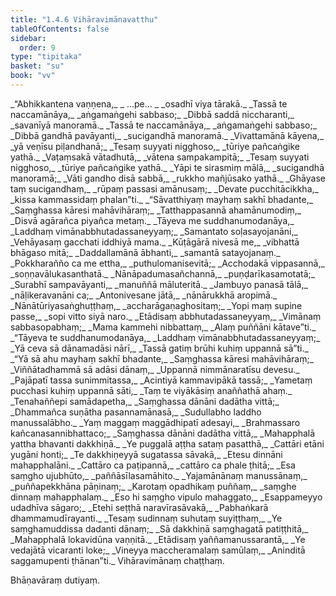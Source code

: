 ```yaml
---
title: "1.4.6 Vihāravimānavatthu"
tableOfContents: false
sidebar:
  order: 9
type: "tipitaka"
basket: "su"
book: "vv"
---
```



<DynamicBreadcrumb />

<Division number="729" book="vv" bookNo="19" page="60">

<Paragraph number="577" type="verses" book="vv">
_“Abhikkantena vaṇṇena,_  
_ …pe… _  
_osadhī viya tārakā._  

</Paragraph>

</Division>
<Division number="730" book="vv" bookNo="19" page="60">

<Paragraph number="578" type="verses" book="vv">
_Tassā te naccamānāya,_  
_aṅgamaṅgehi sabbaso;_  
_Dibbā saddā niccharanti,_  
_savanīyā manoramā._  

</Paragraph>

</Division>
<Division number="731" book="vv" bookNo="19" page="60">

<Paragraph number="579" type="verses" book="vv">
_Tassā te naccamānāya,_  
_aṅgamaṅgehi sabbaso;_  
_Dibbā gandhā pavāyanti,_  
_sucigandhā manoramā._  

</Paragraph>

</Division>
<Division number="732" book="vv" bookNo="19" page="60">

<Paragraph number="580" type="verses" book="vv">
_Vivattamānā kāyena,_  
_yā veṇīsu piḷandhanā;_  
_Tesaṃ suyyati nigghoso,_  
_tūriye pañcaṅgike yathā._  

</Paragraph>

</Division>
<Division number="733" book="vv" bookNo="19" page="60">

<Paragraph number="581" type="verses" book="vv">
_Vaṭaṃsakā vātadhutā,_  
_vātena sampakampitā;_  
_Tesaṃ suyyati nigghoso,_  
_tūriye pañcaṅgike yathā._  

</Paragraph>

</Division>
<Division number="734" book="vv" bookNo="19" page="60">

<Paragraph number="582" type="verses" book="vv">
_Yāpi te sirasmiṃ mālā,_  
_sucigandhā manoramā;_  
_Vāti gandho disā sabbā,_  
_rukkho mañjūsako yathā._  

</Paragraph>

</Division>
<Division number="735" book="vv" bookNo="19" page="60">

<Paragraph number="583" type="verses" book="vv">
_Ghāyase taṃ sucigandhaṃ,_  
_rūpaṃ passasi amānusaṃ;_  
_Devate pucchitācikkha,_  
_kissa kammassidaṃ phalan”ti._  

</Paragraph>

</Division>
<Division number="736" book="vv" bookNo="19" page="61">

<Paragraph number="584" type="verses" book="vv">
_“Sāvatthiyaṃ mayhaṃ sakhī bhadante,_  
_Saṃghassa kāresi mahāvihāraṃ;_  
_Tatthappasannā ahamānumodiṃ,_  
_Disvā agārañca piyañca metaṃ._  

</Paragraph>

</Division>
<Division number="737" book="vv" bookNo="19" page="61">

<Paragraph number="585" type="verses" book="vv">
_Tāyeva me suddhanumodanāya,_  
_Laddhaṃ vimānabbhutadassaneyyaṃ;_  
_Samantato soḷasayojanāni,_  
_Vehāyasaṃ gacchati iddhiyā mama._  

</Paragraph>

</Division>
<Division number="738" book="vv" bookNo="19" page="61">

<Paragraph number="586" type="verses" book="vv">
_Kūṭāgārā nivesā me,_  
_vibhattā bhāgaso mitā;_  
_Daddallamānā ābhanti,_  
_samantā satayojanaṃ._  

</Paragraph>

</Division>
<Division number="739" book="vv" bookNo="19" page="61">

<Paragraph number="587" type="verses" book="vv">
_Pokkharañño ca me ettha,_  
_puthulomanisevitā;_  
_Acchodakā vippasannā,_  
_soṇṇavālukasanthatā._  

</Paragraph>

</Division>
<Division number="740" book="vv" bookNo="19" page="61">

<Paragraph number="588" type="verses" book="vv">
_Nānāpadumasañchannā,_  
_puṇḍarīkasamotatā;_  
_Surabhī sampavāyanti,_  
_manuññā māluteritā._  

</Paragraph>

</Division>
<Division number="741" book="vv" bookNo="19" page="61">

<Paragraph number="589" type="verses" book="vv">
_Jambuyo panasā tālā,_  
_nāḷikeravanāni ca;_  
_Antonivesane jātā,_  
_nānārukkhā aropimā._  

</Paragraph>

</Division>
<Division number="742" book="vv" bookNo="19" page="61">

<Paragraph number="590" type="verses" book="vv">
_Nānātūriyasaṅghuṭṭhaṃ,_  
_accharāgaṇaghositaṃ;_  
_Yopi maṃ supine passe,_  
_sopi vitto siyā naro._  

</Paragraph>

</Division>
<Division number="743" book="vv" bookNo="19" page="61">

<Paragraph number="591" type="verses" book="vv">
_Etādisaṃ abbhutadassaneyyaṃ,_  
_Vimānaṃ sabbasopabhaṃ;_  
_Mama kammehi nibbattaṃ,_  
_Alaṃ puññāni kātave”ti._  

</Paragraph>

</Division>
<Division number="744" book="vv" bookNo="19" page="61">

<Paragraph number="592" type="verses" book="vv">
_“Tāyeva te suddhanumodanāya,_  
_Laddhaṃ vimānabbhutadassaneyyaṃ;_  
_Yā ceva sā dānamadāsi nārī,_  
_Tassā gatiṃ brūhi kuhiṃ uppannā sā”ti._  

</Paragraph>

</Division>
<Division number="745" book="vv" bookNo="19" page="61">

<Paragraph number="593" type="verses" book="vv">
_“Yā sā ahu mayhaṃ sakhī bhadante,_  
_Saṃghassa kāresi mahāvihāraṃ;_  
_Viññātadhammā sā adāsi dānaṃ,_  
_Uppannā nimmānaratīsu devesu._  

</Paragraph>

</Division>
<Division number="746" book="vv" bookNo="19" page="62">

<Paragraph number="594" type="verses" book="vv">
_Pajāpatī tassa sunimmitassa,_  
_Acintiyā kammavipākā tassā;_  
_Yametaṃ pucchasi kuhiṃ uppannā sāti,_  
_Taṃ te viyākāsiṃ anaññathā ahaṃ._  

</Paragraph>

</Division>
<Division number="747" book="vv" bookNo="19" page="62">

<Paragraph number="595" type="verses" book="vv">
_Tenahaññepi samādapetha,_  
_Saṃghassa dānāni dadātha vittā;_  
_Dhammañca suṇātha pasannamānasā,_  
_Sudullabho laddho manussalābho._  

</Paragraph>

</Division>
<Division number="748" book="vv" bookNo="19" page="62">

<Paragraph number="596" type="verses" book="vv">
_Yaṃ maggaṃ maggādhipatī adesayi,_  
_Brahmassaro kañcanasannibhattaco;_  
_Saṃghassa dānāni dadātha vittā,_  
_Mahapphalā yattha bhavanti dakkhiṇā._  

</Paragraph>

</Division>
<Division number="749" book="vv" bookNo="19" page="62">

<Paragraph number="597" type="verses" book="vv">
_Ye puggalā aṭṭha sataṃ pasatthā,_  
_Cattāri etāni yugāni honti;_  
_Te dakkhiṇeyyā sugatassa sāvakā,_  
_Etesu dinnāni mahapphalāni._  

</Paragraph>

</Division>
<Division number="750" book="vv" bookNo="19" page="62">

<Paragraph number="598" type="verses" book="vv">
_Cattāro ca paṭipannā,_  
_cattāro ca phale ṭhitā;_  
_Esa saṃgho ujubhūto,_  
_paññāsīlasamāhito._  

</Paragraph>

</Division>
<Division number="751" book="vv" bookNo="19" page="62">

<Paragraph number="599" type="verses" book="vv">
_Yajamānānaṃ manussānaṃ,_  
_puññapekkhāna pāṇinaṃ;_  
_Karotaṃ opadhikaṃ puññaṃ,_  
_saṃghe dinnaṃ mahapphalaṃ._  

</Paragraph>

</Division>
<Division number="752" book="vv" bookNo="19" page="62">

<Paragraph number="600" type="verses" book="vv">
_Eso hi saṃgho vipulo mahaggato,_  
_Esappameyyo udadhīva sāgaro;_  
_Etehi seṭṭhā naravīrasāvakā,_  
_Pabhaṅkarā dhammamudīrayanti._  

</Paragraph>

</Division>
<Division number="753" book="vv" bookNo="19" page="62">

<Paragraph number="601" type="verses" book="vv">
_Tesaṃ sudinnaṃ suhutaṃ suyiṭṭhaṃ,_  
_Ye saṃghamuddissa dadanti dānaṃ;_  
_Sā dakkhiṇā saṃghagatā patiṭṭhitā,_  
_Mahapphalā lokavidūna vaṇṇitā._  

</Paragraph>

</Division>
<Division number="754" book="vv" bookNo="19" page="63">

<Paragraph number="602" type="verses" book="vv">
_Etādisaṃ yaññamanussarantā,_  
_Ye vedajātā vicaranti loke;_  
_Vineyya maccheramalaṃ samūlaṃ,_  
_Aninditā saggamupenti ṭhānan”ti._  


</Paragraph>
</Division>

<Paragraph number="603" type="center" book="vv">
Vihāravimānaṃ chaṭṭhaṃ.

  
Bhāṇavāraṃ dutiyaṃ.
</Paragraph>